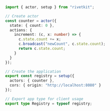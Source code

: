 ```typescript src/app.ts
import { actor, setup } from "rivetkit";

// Create actor
const counter = actor({
  state: { count: 0 },
  actions: {
    increment: (c, x: number) => {
      c.state.count += x;
      c.broadcast("newCount", c.state.count);
      return c.state.count;
    }
  }
});

// Create the application
export const registry = setup({
  actors: { counter },
  cors: { origin: "http://localhost:8080" }
});

// Export app type for client usage
export type Registry = typeof registry;
```

